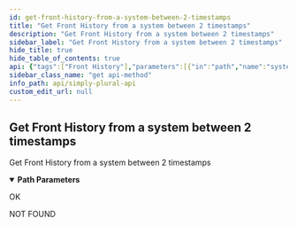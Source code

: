 ```yaml
---
id: get-front-history-from-a-system-between-2-timestamps
title: "Get Front History from a system between 2 timestamps"
description: "Get Front History from a system between 2 timestamps"
sidebar_label: "Get Front History from a system between 2 timestamps"
hide_title: true
hide_table_of_contents: true
api: {"tags":["Front History"],"parameters":[{"in":"path","name":"systemId","schema":{"type":"string"},"required":true,"description":"String Id of the system"}],"responses":{"200":{"description":"OK"},"404":{"description":"NOT FOUND"}},"description":"Get Front History from a system between 2 timestamps","method":"get","path":"/v1/frontHistory/{systemId}","servers":[{"url":"https://api.apparyllis.com:8443"},{"url":"https://devapi.apparyllis.com"}],"info":{"title":"Simply Plural API","description":"This is a work-in-progress API definition. If you need to know specifcs, please go to https://github.com/ApparyllisOrg/SimplyPluralApi/blob/release/src/api/v1/routes.ts","version":"1.0"},"postman":{"name":"Get Front History from a system between 2 timestamps","description":{"type":"text/plain"},"url":{"path":["v1","frontHistory",":systemId"],"host":["{{baseUrl}}"],"query":[],"variable":[{"disabled":false,"description":{"content":"(Required) String Id of the system","type":"text/plain"},"type":"any","value":"","key":"systemId"}]},"method":"GET"}}
sidebar_class_name: "get api-method"
info_path: api/simply-plural-api
custom_edit_url: null
---
```



## Get Front History from a system between 2 timestamps



Get Front History from a system between 2 timestamps

<details style={{"marginBottom":"1rem"}} data-collapsed={false} open={true}><summary style={{}}><strong>Path Parameters</strong></summary><div><ul>
<ParamsItem className={"paramsItem"} param={{"in":"path","name":"systemId","schema":{"type":"string"},"required":true,"description":"String Id of the system"}}></ParamsItem>
<ParamsItem className={"paramsItem"} param={{"in":"path","name":"startTime","schema":{"type":"string"},"required":true,"description":"Unix timestamp of the start time for the returned front history (millisecond accuracy)"}}></ParamsItem>
<ParamsItem className={"paramsItem"} param={{"in":"path","name":"endTime","schema":{"type":"string"},"required":true,"description":"Unix timestamp of the end time for the returned front history (millisecond accuracy)"}}></ParamsItem>
</ul></div></details><div><ApiTabs><TabItem label={"200"} value={"200"}><div>



OK

</div><div></div></TabItem><TabItem label={"404"} value={"404"}><div>

NOT FOUND

</div><div></div></TabItem></ApiTabs></div>
      